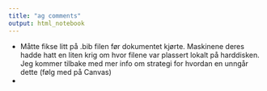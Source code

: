 ```yaml
---
title: "ag comments"
output: html_notebook
---
```


-   Måtte fikse litt på .bib filen før dokumentet kjørte. Maskinene
    deres hadde hatt en liten krig om hvor filene var plassert lokalt på
    harddisken. Jeg kommer tilbake med mer info om strategi for hvordan
    en unngår dette (følg med på Canvas)
-   
